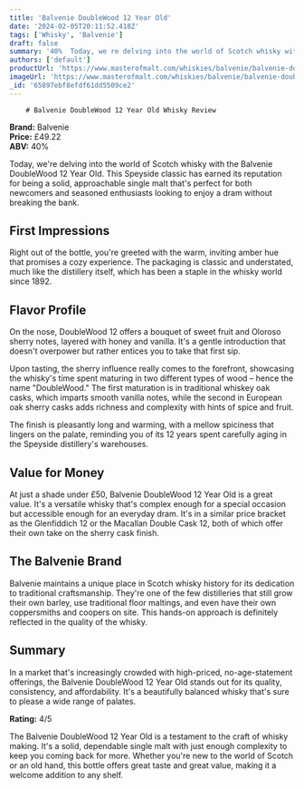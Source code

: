 ```yaml
---
title: 'Balvenie DoubleWood 12 Year Old'
date: '2024-02-05T20:11:52.418Z'
tags: ['Whisky', 'Balvenie']
draft: false
summary: '40%  Today, we re delving into the world of Scotch whisky with the Balvenie DoubleWood 12 Year Old. This Speyside classic has earn...'
authors: ['default']
productUrl: 'https://www.masterofmalt.com/whiskies/balvenie/balvenie-doublewood-12-year-old-whisky/'
imageUrl: 'https://www.masterofmalt.com/whiskies/balvenie/balvenie-doublewood-12-year-old-whisky.jpg'
_id: '65897ebf8efdf61dd5509ce2'
---
```


        # Balvenie DoubleWood 12 Year Old Whisky Review

**Brand:** Balvenie  
**Price:** £49.22  
**ABV:** 40%

Today, we're delving into the world of Scotch whisky with the Balvenie DoubleWood 12 Year Old. This Speyside classic has earned its reputation for being a solid, approachable single malt that's perfect for both newcomers and seasoned enthusiasts looking to enjoy a dram without breaking the bank.

## First Impressions

Right out of the bottle, you're greeted with the warm, inviting amber hue that promises a cozy experience. The packaging is classic and understated, much like the distillery itself, which has been a staple in the whisky world since 1892.

## Flavor Profile

On the nose, DoubleWood 12 offers a bouquet of sweet fruit and Oloroso sherry notes, layered with honey and vanilla. It's a gentle introduction that doesn't overpower but rather entices you to take that first sip.

Upon tasting, the sherry influence really comes to the forefront, showcasing the whisky's time spent maturing in two different types of wood – hence the name "DoubleWood." The first maturation is in traditional whiskey oak casks, which imparts smooth vanilla notes, while the second in European oak sherry casks adds richness and complexity with hints of spice and fruit.

The finish is pleasantly long and warming, with a mellow spiciness that lingers on the palate, reminding you of its 12 years spent carefully aging in the Speyside distillery's warehouses.

## Value for Money

At just a shade under £50, Balvenie DoubleWood 12 Year Old is a great value. It's a versatile whisky that's complex enough for a special occasion but accessible enough for an everyday dram. It's in a similar price bracket as the Glenfiddich 12 or the Macallan Double Cask 12, both of which offer their own take on the sherry cask finish.

## The Balvenie Brand

Balvenie maintains a unique place in Scotch whisky history for its dedication to traditional craftsmanship. They're one of the few distilleries that still grow their own barley, use traditional floor maltings, and even have their own coppersmiths and coopers on site. This hands-on approach is definitely reflected in the quality of the whisky.

## Summary

In a market that's increasingly crowded with high-priced, no-age-statement offerings, the Balvenie DoubleWood 12 Year Old stands out for its quality, consistency, and affordability. It's a beautifully balanced whisky that's sure to please a wide range of palates.

**Rating:** 4/5

The Balvenie DoubleWood 12 Year Old is a testament to the craft of whisky making. It's a solid, dependable single malt with just enough complexity to keep you coming back for more. Whether you're new to the world of Scotch or an old hand, this bottle offers great taste and great value, making it a welcome addition to any shelf.
